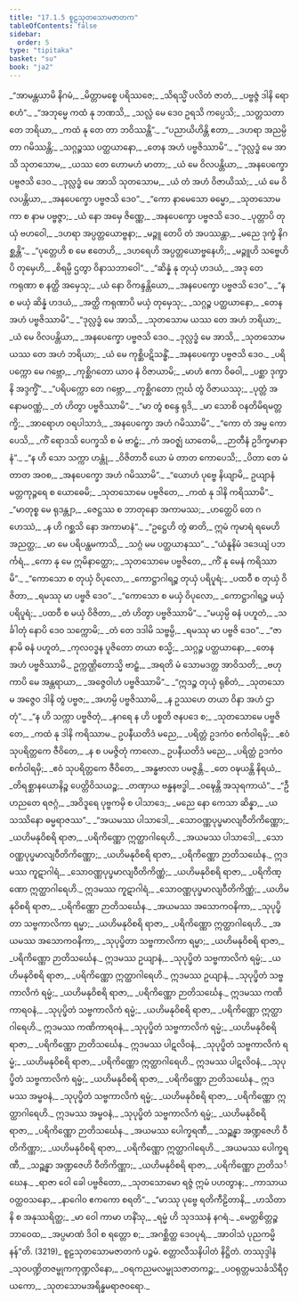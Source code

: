 ```yaml
---
title: "17.1.5 စူဠသုတသောမဇာတက"
tableOfContents: false
sidebar:
  order: 5
type: "tipitaka"
basket: "su"
book: "ja2"
---
```



<DynamicBreadcrumb />

<Division number="195" book="ja2">

<Paragraph number="200" type="verses" book="ja2">
_“အာမန္တယာမိ နိဂမံ,_  
_မိတ္တာမစ္စေ ပရိဿဇေ;_  
_သိရသ္မိံ ပလိတံ ဇာတံ,_  
_ပဗ္ဗဇ္ဇံ ဒါနိ ရောစဟံ”._  

</Paragraph>

</Division>
<Division number="196" book="ja2">

<Paragraph number="201" type="verses" book="ja2">
_“အဘုမ္မေ ကထံ နု ဘဏသိ,_  
_သလ္လံ မေ ဒေဝ ဥရသိ ကပ္ပေသိ;_  
_သတ္တသတာ တေ ဘရိယာ,_  
_ကထံ နု တေ တာ ဘဝိဿန္တိ”._  

</Paragraph>

</Division>
<Division number="197" book="ja2">

<Paragraph number="202" type="verses" book="ja2">
_“ပညာယိဟိန္တိ ဧတာ,_  
_ဒဟရာ အညမ္ပိ တာ ဂမိဿန္တိ;_  
_သဂ္ဂဉ္စဿ ပတ္ထယာနော,_  
_တေန အဟံ ပဗ္ဗဇိဿာမိ”._  

</Paragraph>

</Division>
<Division number="198" book="ja2">

<Paragraph number="203" type="verses" book="ja2">
_“ဒုလ္လဒ္ဓံ မေ အာသိ သုတသောမ,_  
_ယဿ တေ ဟောမဟံ မာတာ;_  
_ယံ မေ ဝိလပန္တိယာ,_  
_အနပေက္ခော ပဗ္ဗဇသိ ဒေဝ._  

</Paragraph>

</Division>
<Division number="199" book="ja2">

<Paragraph number="204" type="verses" book="ja2">
_ဒုလ္လဒ္ဓံ မေ အာသိ သုတသောမ,_  
_ယံ တံ အဟံ ဝိဇာယိဿံ;_  
_ယံ မေ ဝိလပန္တိယာ,_  
_အနပေက္ခော ပဗ္ဗဇသိ ဒေဝ”._  

</Paragraph>

</Division>
<Division number="200" book="ja2">

<Paragraph number="205" type="verses" book="ja2">
_“ကော နာမေသော ဓမ္မော,_  
_သုတသောမ ကာ စ နာမ ပဗ္ဗဇ္ဇာ;_  
_ယံ နော အမှေ ဇိဏ္ဏေ,_  
_အနပေက္ခော ပဗ္ဗဇသိ ဒေဝ._  

</Paragraph>

</Division>
<Division number="201" book="ja2">

<Paragraph number="206" type="verses" book="ja2">
_ပုတ္တာပိ တုယှံ ဗဟဝေါ,_  
_ဒဟရာ အပ္ပတ္တယောဗ္ဗနာ;_  
_မဉ္ဇူ တေပိ တံ အပဿန္တာ,_  
_မညေ ဒုက္ခံ နိဂစ္ဆန္တိ”._  

</Paragraph>

</Division>
<Division number="202" book="ja2">

<Paragraph number="207" type="verses" book="ja2">
_“ပုတ္တေဟိ စ မေ ဧတေဟိ,_  
_ဒဟရေဟိ အပ္ပတ္တယောဗ္ဗနေဟိ;_  
_မဉ္ဇူဟိ သဗ္ဗေဟိပိ တုမှေဟိ,_  
_စိရမ္ပိ ဌတွာ ဝိနာသဘာဝေါ”._  

</Paragraph>

</Division>
<Division number="203" book="ja2">

<Paragraph number="208" type="verses" book="ja2">
_“ဆိန္နံ နု တုယှံ ဟဒယံ,_  
_အဒု တေ ကရုဏာ စ နတ္ထိ အမှေသု;_  
_ယံ နော ဝိကန္ဒန္တိယော,_  
_အနပေက္ခော ပဗ္ဗဇသိ ဒေဝ”._  

</Paragraph>

</Division>
<Division number="204" book="ja2">

<Paragraph number="209" type="verses" book="ja2">
_“န စ မယှံ ဆိန္နံ ဟဒယံ,_  
_အတ္ထိ ကရုဏာပိ မယှံ တုမှေသု;_  
_သဂ္ဂဉ္စ ပတ္ထယာနော,_  
_တေန အဟံ ပဗ္ဗဇိဿာမိ”._  

</Paragraph>

</Division>
<Division number="205" book="ja2">

<Paragraph number="210" type="verses" book="ja2">
_“ဒုလ္လဒ္ဓံ မေ အာသိ,_  
_သုတသောမ ယဿ တေ အဟံ ဘရိယာ;_  
_ယံ မေ ဝိလပန္တိယာ,_  
_အနပေက္ခော ပဗ္ဗဇသိ ဒေဝ._  

</Paragraph>

</Division>
<Division number="206" book="ja2">

<Paragraph number="211" type="verses" book="ja2">
_ဒုလ္လဒ္ဓံ မေ အာသိ,_  
_သုတသောမ ယဿ တေ အဟံ ဘရိယာ;_  
_ယံ မေ ကုစ္ဆိပဋိသန္ဓိံ,_  
_အနပေက္ခော ပဗ္ဗဇသိ ဒေဝ._  

</Paragraph>

</Division>
<Division number="207" book="ja2">

<Paragraph number="212" type="verses" book="ja2">
_ပရိပက္ကော မေ ဂဗ္ဘော,_  
_ကုစ္ဆိဂတော ယာဝ နံ ဝိဇာယာမိ;_  
_မာဟံ ဧကာ ဝိဓဝါ,_  
_ပစ္ဆာ ဒုက္ခာနိ အဒ္ဒက္ခိံ”._  

</Paragraph>

</Division>
<Division number="208" book="ja2">

<Paragraph number="213" type="verses" book="ja2">
_“ပရိပက္ကော တေ ဂဗ္ဘော,_  
_ကုစ္ဆိဂတော ဣင်္ဃ တွံ ဝိဇာယဿု;_  
_ပုတ္တံ အနောမဝဏ္ဏံ,_  
_တံ ဟိတွာ ပဗ္ဗဇိဿာမိ”._  

</Paragraph>

</Division>
<Division number="209" book="ja2">

<Paragraph number="214" type="verses" book="ja2">
_“မာ တွံ စန္ဒေ ရုဒိ,_  
_မာ သောစိ ဝနတိမိရမတ္တက္ခိ;_  
_အာရောဟ ဝရပါသာဒံ,_  
_အနပေက္ခော အဟံ ဂမိဿာမိ”._  

</Paragraph>

</Division>
<Division number="210" book="ja2">

<Paragraph number="215" type="verses" book="ja2">
_“ကော တံ အမ္မ ကောပေသိ,_  
_ကိံ ရောဒသိ ပေက္ခသိ စ မံ ဗာဠှံ;_  
_ကံ အဝဇ္ဈံ ဃာတေမိ,_  
_ဉာတီနံ ဥဒိက္ခမာနာနံ”._  

</Paragraph>

</Division>
<Division number="211" book="ja2">

<Paragraph number="216" type="verses" book="ja2">
_“န ဟိ သော သက္ကာ ဟန္တုံ,_  
_ဝိဇိတာဝီ ယော မံ တာတ ကောပေသိ;_  
_ပိတာ တေ မံ တာတ အဝစ,_  
_အနပေက္ခော အဟံ ဂမိဿာမိ”._  

</Paragraph>

</Division>
<Division number="212" book="ja2">

<Paragraph number="217" type="verses" book="ja2">
_“ယောဟံ ပုဗ္ဗေ နိယျာမိ,_  
ဥယျာနံ မတ္တကုဉ္ဇရေ စ ယောဓေမိ;_  
_သုတသောမေ ပဗ္ဗဇိတေ,_  
_ကထံ နု ဒါနိ ကရိဿာမိ”._  

</Paragraph>

</Division>
<Division number="213" book="ja2">

<Paragraph number="218" type="verses" book="ja2">
_“မာတုစ္စ မေ ရုဒန္တျာ,_  
_ဇေဋ္ဌဿ စ ဘာတုနော အကာမဿ;_  
_ဟတ္ထေပိ တေ ဂဟေဿံ,_  
_န ဟိ ဂစ္ဆသိ နော အကာမာနံ”._  

</Paragraph>

</Division>
<Division number="214" book="ja2">

<Paragraph number="219" type="verses" book="ja2">
_“ဥဋ္ဌေဟိ တွံ ဓာတိ,_  
ဣမံ ကုမာရံ ရမေဟိ အညတ္ထ;_  
_မာ မေ ပရိပန္ထမကာသိ,_  
_သဂ္ဂံ မမ ပတ္ထယာနဿ”._  

</Paragraph>

</Division>
<Division number="215" book="ja2">

<Paragraph number="220" type="verses" book="ja2">
_“ယံနူနိမံ ဒဒေယျံ ပဘင်္ကရံ,_  
_ကော နု မေ ဣမိနာတ္ထော;_  
_သုတသောမေ ပဗ္ဗဇိတေ,_  
_ကိံ နု မေနံ ကရိဿာမိ”._  

</Paragraph>

</Division>
<Division number="216" book="ja2">

<Paragraph number="221" type="verses" book="ja2">
_“ကောသော စ တုယှံ ဝိပုလော,_  
_ကောဋ္ဌာဂါရဉ္စ တုယှံ ပရိပူရံ;_  
_ပထဝီ စ တုယှံ ဝိဇိတာ,_  
_ရမဿု မာ ပဗ္ဗဇိ ဒေဝ”._  

</Paragraph>

</Division>
<Division number="217" book="ja2">

<Paragraph number="222" type="verses" book="ja2">
_“ကောသော စ မယှံ ဝိပုလော,_  
_ကောဋ္ဌာဂါရဉ္စ မယှံ ပရိပူရံ;_  
_ပထဝီ စ မယှံ ဝိဇိတာ,_  
_တံ ဟိတွာ ပဗ္ဗဇိဿာမိ”._  

</Paragraph>

</Division>
<Division number="218" book="ja2">

<Paragraph number="223" type="verses" book="ja2">
_“မယှမ္ပိ ဓနံ ပဟူတံ,_  
_သင်္ခါတုံ နောပိ ဒေဝ သက္ကောမိ;_  
_တံ တေ ဒဒါမိ သဗ္ဗမ္ပိ,_  
_ရမဿု မာ ပဗ္ဗဇိ ဒေဝ”._  

</Paragraph>

</Division>
<Division number="219" book="ja2">

<Paragraph number="224" type="verses" book="ja2">
_“ဇာနာမိ ဓနံ ပဟူတံ,_  
_ကုလဝဒ္ဓန ပူဇိတော တယာ စသ္မိ;_  
_သဂ္ဂဉ္စ ပတ္ထယာနော,_  
_တေန အဟံ ပဗ္ဗဇိဿာမိ._  

</Paragraph>

</Division>
<Division number="220" book="ja2">

<Paragraph number="225" type="verses" book="ja2">
ဥက္ကဏ္ဌိတောသ္မိ ဗာဠှံ,_  
_အရတိ မံ သောမဒတ္တ အာဝိသတိ;_  
_ဗဟုကာပိ မေ အန္တရာယာ,_  
_အဇ္ဇေဝါဟံ ပဗ္ဗဇိဿာမိ”._  

</Paragraph>

</Division>
<Division number="221" book="ja2">

<Paragraph number="226" type="verses" book="ja2">
_“ဣဒဉ္စ တုယှံ ရုစိတံ,_  
_သုတသောမ အဇ္ဇေဝ ဒါနိ တွံ ပဗ္ဗဇ;_  
_အဟမ္ပိ ပဗ္ဗဇိဿာမိ,_  
_န ဥဿဟေ တယာ ဝိနာ အဟံ ဌာတုံ”._  

</Paragraph>

</Division>
<Division number="222" book="ja2">

<Paragraph number="227" type="verses" book="ja2">
_“န ဟိ သက္ကာ ပဗ္ဗဇိတုံ,_  
_နဂရေ န ဟိ ပစ္စတိ ဇနပဒေ စ;_  
_သုတသောမေ ပဗ္ဗဇိတေ,_  
_ကထံ နု ဒါနိ ကရိဿာမ._  

</Paragraph>

</Division>
<Division number="223" book="ja2">

<Paragraph number="228" type="verses" book="ja2">
ဥပနီယတိဒံ မညေ,_  
_ပရိတ္တံ ဥဒကံဝ စင်္ကဝါရမှိ;_  
_ဧဝံ သုပရိတ္တကေ ဇီဝိတေ,_  
_န စ ပမဇ္ဇိတုံ ကာလော._  

</Paragraph>

</Division>
<Division number="224" book="ja2">

<Paragraph number="229" type="verses" book="ja2">
ဥပနီယတိဒံ မညေ,_  
_ပရိတ္တံ ဥဒကံဝ စင်္ကဝါရမှိ;_  
_ဧဝံ သုပရိတ္တကေ ဇီဝိတေ,_  
_အန္ဓဗာလာ ပမဇ္ဇန္တိ._  

</Paragraph>

</Division>
<Division number="225" book="ja2">

<Paragraph number="230" type="verses" book="ja2">
_တေ ဝဍ္ဎယန္တိ နိရယံ,_  
_တိရစ္ဆာနယောနိဉ္စ ပေတ္တိဝိသယဉ္စ;_  
_တဏှာယ ဗန္ဓနဗဒ္ဓါ,_  
_ဝဍ္ဎေန္တိ အသုရကာယံ”._  

</Paragraph>

</Division>
<Division number="226" book="ja2">

<Paragraph number="231" type="verses" book="ja2">
_“ဦဟညတေ ရဇဂ္ဂံ,_  
_အဝိဒူရေ ပုဗ္ဗကမှိ စ ပါသာဒေ;_  
_မညေ နော ကေသာ ဆိန္နာ,_  
_ယသဿိနော ဓမ္မရာဇဿ”._  

</Paragraph>

</Division>
<Division number="227" book="ja2">

<Paragraph number="232" type="verses" book="ja2">
_“အယမဿ ပါသာဒေါ,_  
_သောဝဏ္ဏပုပ္ဖမာလျဝီတိကိဏ္ဏော;_  
_ယဟိမနုဝိစရိ ရာဇာ,_  
_ပရိကိဏ္ဏော ဣတ္ထာဂါရေဟိ._  

</Paragraph>

</Division>
<Division number="228" book="ja2">

<Paragraph number="233" type="verses" book="ja2">
_အယမဿ ပါသာဒေါ,_  
_သောဝဏ္ဏပုပ္ဖမာလျဝီတိကိဏ္ဏော;_  
_ယဟိမနုဝိစရိ ရာဇာ,_  
_ပရိကိဏ္ဏော ဉာတိသင်္ဃေန._  

</Paragraph>

</Division>
<Division number="229" book="ja2">

<Paragraph number="234" type="verses" book="ja2">
ဣဒမဿ ကူဋာဂါရံ,_  
_သောဝဏ္ဏပုပ္ဖမာလျဝီတိကိဏ္ဏံ;_  
_ယဟိမနုဝိစရိ ရာဇာ,_  
_ပရိကိဏ္ဏော ဣတ္ထာဂါရေဟိ._  

</Paragraph>

</Division>
<Division number="230" book="ja2">

<Paragraph number="235" type="verses" book="ja2">
ဣဒမဿ ကူဋာဂါရံ,_  
_သောဝဏ္ဏပုပ္ဖမာလျဝီတိကိဏ္ဏံ;_  
_ယဟိမနုဝိစရိ ရာဇာ,_  
_ပရိကိဏ္ဏော ဉာတိသင်္ဃေန._  

</Paragraph>

</Division>
<Division number="231" book="ja2">

<Paragraph number="236" type="verses" book="ja2">
_အယမဿ အသောကဝနိကာ,_  
_သုပုပ္ဖိတာ သဗ္ဗကာလိကာ ရမ္မာ;_  
_ယဟိမနုဝိစရိ ရာဇာ,_  
_ပရိကိဏ္ဏော ဣတ္ထာဂါရေဟိ._  

</Paragraph>

</Division>
<Division number="232" book="ja2">

<Paragraph number="237" type="verses" book="ja2">
_အယမဿ အသောကဝနိကာ,_  
_သုပုပ္ဖိတာ သဗ္ဗကာလိကာ ရမ္မာ;_  
_ယဟိမနုဝိစရိ ရာဇာ,_  
_ပရိကိဏ္ဏော ဉာတိသင်္ဃေန._  

</Paragraph>

</Division>
<Division number="233" book="ja2">

<Paragraph number="238" type="verses" book="ja2">
ဣဒမဿ ဥယျာနံ,_  
_သုပုပ္ဖိတံ သဗ္ဗကာလိကံ ရမ္မံ;_  
_ယဟိမနုဝိစရိ ရာဇာ,_  
_ပရိကိဏ္ဏော ဣတ္ထာဂါရေဟိ._  

</Paragraph>

</Division>
<Division number="234" book="ja2">

<Paragraph number="239" type="verses" book="ja2">
ဣဒမဿ ဥယျာနံ,_  
_သုပုပ္ဖိတံ သဗ္ဗကာလိကံ ရမ္မံ;_  
_ယဟိမနုဝိစရိ ရာဇာ,_  
_ပရိကိဏ္ဏော ဉာတိသင်္ဃေန._  

</Paragraph>

</Division>
<Division number="235" book="ja2">

<Paragraph number="240" type="verses" book="ja2">
ဣဒမဿ ကဏိကာရဝနံ,_  
_သုပုပ္ဖိတံ သဗ္ဗကာလိကံ ရမ္မံ;_  
_ယဟိမနုဝိစရိ ရာဇာ,_  
_ပရိကိဏ္ဏော ဣတ္ထာဂါရေဟိ._  

</Paragraph>

</Division>
<Division number="236" book="ja2">

<Paragraph number="241" type="verses" book="ja2">
ဣဒမဿ ကဏိကာရဝနံ,_  
_သုပုပ္ဖိတံ သဗ္ဗကာလိကံ ရမ္မံ;_  
_ယဟိမနုဝိစရိ ရာဇာ,_  
_ပရိကိဏ္ဏော ဉာတိသင်္ဃေန._  

</Paragraph>

</Division>
<Division number="237" book="ja2">

<Paragraph number="242" type="verses" book="ja2">
ဣဒမဿ ပါဋလိဝနံ,_  
_သုပုပ္ဖိတံ သဗ္ဗကာလိကံ ရမ္မံ;_  
_ယဟိမနုဝိစရိ ရာဇာ,_  
_ပရိကိဏ္ဏော ဣတ္ထာဂါရေဟိ._  

</Paragraph>

</Division>
<Division number="238" book="ja2">

<Paragraph number="243" type="verses" book="ja2">
ဣဒမဿ ပါဋလိဝနံ,_  
_သုပုပ္ဖိတံ သဗ္ဗကာလိကံ ရမ္မံ;_  
_ယဟိမနုဝိစရိ ရာဇာ,_  
_ပရိကိဏ္ဏော ဉာတိသင်္ဃေန._  

</Paragraph>

</Division>
<Division number="239" book="ja2">

<Paragraph number="244" type="verses" book="ja2">
ဣဒမဿ အမ္ဗဝနံ,_  
_သုပုပ္ဖိတံ သဗ္ဗကာလိကံ ရမ္မံ;_  
_ယဟိမနုဝိစရိ ရာဇာ,_  
_ပရိကိဏ္ဏော ဣတ္ထာဂါရေဟိ._  

</Paragraph>

</Division>
<Division number="240" book="ja2">

<Paragraph number="245" type="verses" book="ja2">
ဣဒမဿ အမ္ဗဝနံ,_  
_သုပုပ္ဖိတံ သဗ္ဗကာလိကံ ရမ္မံ;_  
_ယဟိမနုဝိစရိ ရာဇာ,_  
_ပရိကိဏ္ဏော ဉာတိသင်္ဃေန._  

</Paragraph>

</Division>
<Division number="241" book="ja2">

<Paragraph number="246" type="verses" book="ja2">
_အယမဿ ပေါက္ခရဏီ,_  
_သဉ္ဆန္နာ အဏ္ဍဇေဟိ ဝီတိကိဏ္ဏာ;_  
_ယဟိမနုဝိစရိ ရာဇာ,_  
_ပရိကိဏ္ဏော ဣတ္ထာဂါရေဟိ._  

</Paragraph>

</Division>
<Division number="242" book="ja2">

<Paragraph number="247" type="verses" book="ja2">
_အယမဿ ပေါက္ခရဏီ,_  
_သဉ္ဆန္နာ အဏ္ဍဇေဟိ ဝီတိကိဏ္ဏာ;_  
_ယဟိမနုဝိစရိ ရာဇာ,_  
_ပရိကိဏ္ဏော ဉာတိသင်္ဃေန._  

</Paragraph>

</Division>
<Division number="243" book="ja2">

<Paragraph number="248" type="verses" book="ja2">
_ရာဇာ ဝေါ ခေါ ပဗ္ဗဇိတော,_  
_သုတသောမော ရဇ္ဇံ ဣမံ ပဟတွာန;_  
_ကာသာယဝတ္ထဝသနော,_  
_နာဂေါဝ ဧကကော စရတိ”._  

</Paragraph>

</Division>
<Division number="244" book="ja2">

<Paragraph number="249" type="verses" book="ja2">
_“မာဿု ပုဗ္ဗေ ရတိကီဠိတာနိ,_  
_ဟသိတာနိ စ အနုဿရိတ္ထ;_  
_မာ ဝေါ ကာမာ ဟနိံသု,_  
_ရမ္မံ ဟိ သုဒဿနံ နဂရံ._  

</Paragraph>

</Division>
<Division number="245" book="ja2">

<Paragraph number="250" type="verses" book="ja2">
_မေတ္တစိတ္တဉ္စ ဘာဝေထ,_  
_အပ္ပမာဏံ ဒိဝါ စ ရတ္တော စ;_  
_အဂစ္ဆိတ္ထ ဒေဝပုရံ,_  
_အာဝါသံ ပုညကမ္မိနန်”တိ. (3219)_  


</Paragraph>
</Division>

<Paragraph number="251" type="center" book="ja2">
စူဠသုတသောမဇာတကံ ပဉ္စမံ.



</Paragraph>

<Paragraph number="252" type="center" book="ja2">
စတ္တာလီသနိပါတံ နိဋ္ဌိတံ.



</Paragraph>

<Paragraph number="253" type="center" book="ja2">
တဿုဒ္ဒါနံ


</Paragraph>

<Paragraph number="254" type="verses" book="ja2">
_သုဝပဏ္ဍိတဇမ္ဗုကကုဏ္ဍလိနော,_  
_ဝရကညမလမ္ဗုသဇာတကဉ္စ;_  
_ပဝရုတ္တမသင်္ခသိရီဝှယကော,_  
_သုတသောမအရိန္ဓမရာဇဝရော._
</Paragraph>